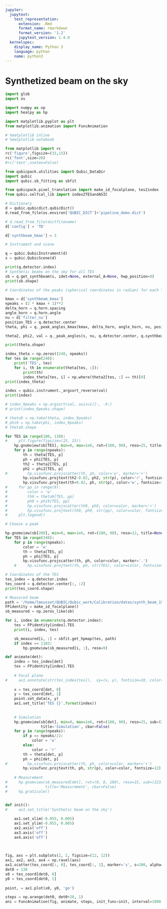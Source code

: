 ```yaml
---
jupyter:
  jupytext:
    text_representation:
      extension: .Rmd
      format_name: rmarkdown
      format_version: '1.2'
      jupytext_version: 1.4.0
  kernelspec:
    display_name: Python 3
    language: python
    name: python3
---
```


# Synthetized beam on the sky

```python
import glob
import os 

import numpy as np
import healpy as hp

import matplotlib.pyplot as plt
from matplotlib.animation import FuncAnimation

# %matplotlib inline
# %matplotlib notebook

from matplotlib import rc
rc('figure',figsize=(15,15))
rc('font',size=20)
#rc('text',usetex=False)

from qubicpack.utilities import Qubic_DataDir
import qubic 
import qubic.sb_fitting as sbfit

from qubicpack.pixel_translation import make_id_focalplane, tes2index
from qubic.selfcal_lib import index2TESandASIC
```

```python
# Dictionary
d = qubic.qubicdict.qubicDict()
d.read_from_file(os.environ['QUBIC_DICT']+'pipeline_demo.dict')

# d.read_from_file(dictfilename)
d['config'] = 'TD'

d['synthbeam_kmax'] = 3
```

```python
# Instrument and scene

q = qubic.QubicInstrument(d)
s = qubic.QubicScene(d)

print(q.detector.index)
# Synthetic beams on the sky for all TES
sb = q.get_synthbeam(s, idet=None, external_A=None, hwp_position=0)
print(sb.shape)
```

```python
# Coordinates of the peaks (spherical coordinates in radian) for each TES

kmax = d['synthbeam_kmax']
npeaks = (2 * kmax + 1)**2
delta_horn = q.horn.spacing
angle_horn = q.horn.angle
nu = d['filter_nu']
position_TES = q.detector.center
theta, phi = q._peak_angles_kmax(kmax, delta_horn, angle_horn, nu, position_TES)

theta2, phi2, val = q._peak_angles(s, nu, q.detector.center, q.synthbeam, q.horn, q.primary_beam)

print(theta.shape)
```

```python
index_theta = np.zeros((248, npeaks))
for tes in range(248):
    print('TES', tes)
    for i, th in enumerate(theta[tes, :]):
        print(th)
        index_theta[tes, i] = np.where(theta2[tes, :] == th)[0]
print(index_theta)
```

```python
index = qubic.instrument._argsort_reverse(val)
print(index)
```

```python
# index_9peaks = np.argsort(val, axis=1)[:, -9:]
# print(index_9peaks.shape)

# theta9 = np.take(theta, index_9peaks)
# phi9 = np.take(phi, index_9peaks)
# theta9.shape
```

```python
for TES in range(100, 130):
#     plt.figure(figsize=(15, 15))
    hp.gnomview(sb[TES], min=0, max=1e6, rot=(180, 90), reso=25, title=None)
    for p in range(npeaks):
        th = theta[TES, p]
        ph = phi[TES, p]
        th2 = theta2[TES, p]
        ph2 = phi2[TES, p]
#         hp.visufunc.projscatter(th, ph, color='w', marker='+')
        hp.visufunc.projtext(th2-0.02, ph2, str(p), color='r', fontsize=12)
        hp.visufunc.projtext(th+0.02, ph, str(p), color='w', fontsize=12)
#     for pp in range(9):
#         color = 'w'
#         th9 = theta9[TES, pp]
#         ph9 = phi9[TES, pp]
#         hp.visufunc.projscatter(th9, ph9, color=color, marker='+')
#         hp.visufunc.projtext(th9, ph9, str(pp), color=color, fontsize=15)
#     plt.legend()

```

```python
# Choose a peak

hp.gnomview(sb[200], min=0, max=1e6, rot=(180, 90), reso=12, title=None)
for TES in range(248):
    for p in range(npeaks):
        color = 'w'
        th = theta[TES, p]
        ph = phi[TES, p]
        hp.visufunc.projscatter(th, ph, color=color, marker='.')
    #     hp.visufunc.projtext(th, ph, str(TES), color=color, fontsize=10)

```

```python
# Coordinates of the TES
tes_index = q.detector.index
tes_coord = q.detector.center[:, :2]
print(tes_coord.shape)

```

```python
# Measured beam
path = '/home/lmousset/QUBIC/Qubic_work/Calibration/datas/synth_beam_150'
FPidentity = make_id_focalplane()
sb_measured = np.zeros_like(sb)

for i, index in enumerate(q.detector.index):
    tes = FPidentity[index].TES
    print(i, index, tes)

    sb_measured[i, :] = sbfit.get_hpmap(tes, path)
    if index == 1103:
        hp.gnomview(sb_measured[i, :], reso=9)
```

```python
def animate(det):
    index = tes_index[det]
    tes = FPidentity[index].TES
    
    # Focal plane
#     ax1.annotate(str(tes_index[tes]),  xy=(x, y), fontsize=10, color='r')
    
    x = tes_coord[det, 0]
    y = tes_coord[det, 1]
    point.set_data(x, y)
    ax1.set_title('TES {}'.format(index))
    
    
    # Simulation
    hp.gnomview(sb[det], min=0, max=1e6, rot=(180, 90), reso=25, sub=(222), 
                title='Simulation', cbar=False)
    for p in range(npeaks):
        if p == npeaks//2:
            color = 'w'
        else:
            color = 'r'
        th = theta[det, p]
        ph = phi[det, p]
#         hp.visufunc.projscatter(th, ph, color=color, marker='+')
        hp.visufunc.projtext(th, ph, str(p), color=color, fontsize=12) 
    
    # Measurement
#     hp.gnomview(sb_measured[det], rot=(0, 0, 180), reso=15, sub=(223), 
#                 title='Measurement', cbar=False)
#     hp.graticule()


def init():
#     ax1.set_title('Synthetic beam on the sky')
    
    ax1.set_xlim(-0.055, 0.005)
    ax1.set_ylim(-0.055, 0.005)
    ax2.axis('off')
    ax3.axis('off')
    ax4.axis('off')
    
    

fig, axs = plt.subplots(2, 2, figsize=(12, 12))
ax1, ax2, ax3, ax4 = np.ravel(axs)
ax1.scatter(tes_coord[:, 0], tes_coord[:, 1], marker='s', s=200, alpha=0.3)
det0 = 130
x0 = tes_coord[det0, 0]
y0 = tes_coord[det0, 1]
   
point, = ax1.plot(x0, y0, 'go')

steps = np.arange(det0, det0+20, 1)
ani = FuncAnimation(fig, animate, steps, init_func=init, interval=1000, blit=True, repeat=False)


```

```python

```
